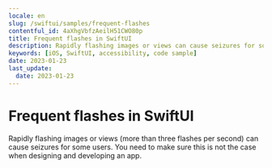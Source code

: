 ```yaml
---
locale: en
slug: /swiftui/samples/frequent-flashes
contentful_id: 4aXhgVbfzAeilH51CWO80p
title: Frequent flashes in SwiftUI
description: Rapidly flashing images or views can cause seizures for some users.
keywords: [iOS, SwiftUI, accessibility, code sample]
date: 2023-01-23
last_update:
  date: 2023-01-23
---
```


# Frequent flashes in SwiftUI

Rapidly flashing images or views (more than three flashes per second) can cause seizures for some users. You need to make sure this is not the case when designing and developing an app.

<CodeSample id="screen-flashes" platform="swiftui" locale="en"/>
